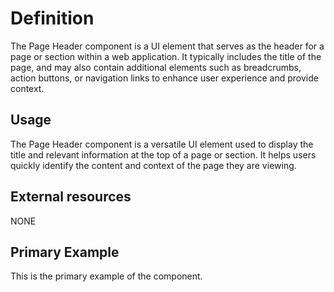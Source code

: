 

<Meta title="Page Header" of={pageHeaderStories} />

# Definition

The Page Header component is a UI element that serves as the header for a page or section within a web application. It typically includes the title of the page, and may also contain additional elements such as breadcrumbs, action buttons, or navigation links to enhance user experience and provide context.

## Usage

The Page Header component is a versatile UI element used to display the title and relevant information at the top of a page or section. It helps users quickly identify the content and context of the page they are viewing.

## External resources

NONE

## Primary Example

This is the primary example of the component.

<Canvas of={pageHeaderStories.Default} />
